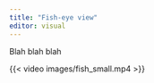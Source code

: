 ```yaml
---
title: "Fish-eye view"
editor: visual
---
```



Blah blah blah


{{< video images/fish_small.mp4 >}}